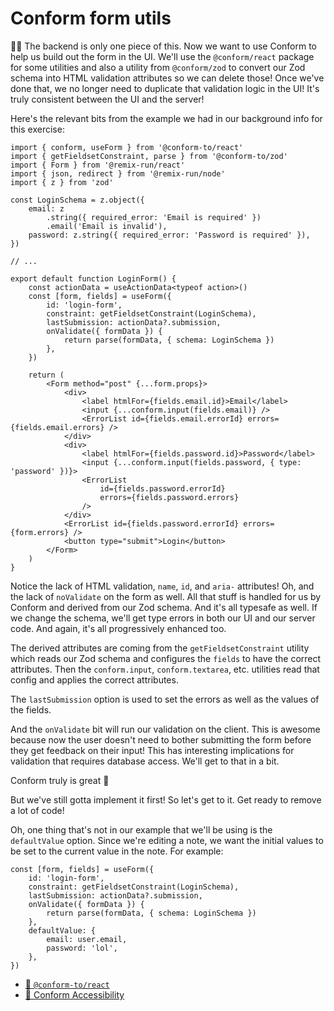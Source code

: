 # Conform form utils

👨‍💼 The backend is only one piece of this. Now we want to use Conform to help us
build out the form in the UI. We'll use the `@conform/react` package for some
utilities and also a utility from `@conform/zod` to convert our Zod schema into
HTML validation attributes so we can delete those! Once we've done that, we no
longer need to duplicate that validation logic in the UI! It's truly consistent
between the UI and the server!

Here's the relevant bits from the example we had in our background info for this
exercise:

```tsx lines=1-2,18-25,28,30-32,35-40,42
import { conform, useForm } from '@conform-to/react'
import { getFieldsetConstraint, parse } from '@conform-to/zod'
import { Form } from '@remix-run/react'
import { json, redirect } from '@remix-run/node'
import { z } from 'zod'

const LoginSchema = z.object({
	email: z
		.string({ required_error: 'Email is required' })
		.email('Email is invalid'),
	password: z.string({ required_error: 'Password is required' }),
})

// ...

export default function LoginForm() {
	const actionData = useActionData<typeof action>()
	const [form, fields] = useForm({
		id: 'login-form',
		constraint: getFieldsetConstraint(LoginSchema),
		lastSubmission: actionData?.submission,
		onValidate({ formData }) {
			return parse(formData, { schema: LoginSchema })
		},
	})

	return (
		<Form method="post" {...form.props}>
			<div>
				<label htmlFor={fields.email.id}>Email</label>
				<input {...conform.input(fields.email)} />
				<ErrorList id={fields.email.errorId} errors={fields.email.errors} />
			</div>
			<div>
				<label htmlFor={fields.password.id}>Password</label>
				<input {...conform.input(fields.password, { type: 'password' })}>
				<ErrorList
					id={fields.password.errorId}
					errors={fields.password.errors}
				/>
			</div>
			<ErrorList id={fields.password.errorId} errors={form.errors} />
			<button type="submit">Login</button>
		</Form>
	)
}
```

Notice the lack of HTML validation, `name`, `id`, and `aria-` attributes! Oh,
and the lack of `noValidate` on the form as well. All that stuff is handled for
us by Conform and derived from our Zod schema. And it's all typesafe as well. If
we change the schema, we'll get type errors in both our UI and our server code.
And again, it's all progressively enhanced too.

The derived attributes are coming from the `getFieldsetConstraint` utility which
reads our Zod schema and configures the `fields` to have the correct attributes.
Then the `conform.input`, `conform.textarea`, etc. utilities read that config
and applies the correct attributes.

The `lastSubmission` option is used to set the errors as well as the values of
the fields.

And the `onValidate` bit will run our validation on the client. This is awesome
because now the user doesn't need to bother submitting the form before they get
feedback on their input! This has interesting implications for validation that
requires database access. We'll get to that in a bit.

Conform truly is great 🏅

But we've still gotta implement it first! So let's get to it. Get ready to
remove a lot of code!

Oh, one thing that's not in our example that we'll be using is the
`defaultValue` option. Since we're editing a note, we want the initial values
to be set to the current value in the note. For example:

```tsx lines=8-11
const [form, fields] = useForm({
	id: 'login-form',
	constraint: getFieldsetConstraint(LoginSchema),
	lastSubmission: actionData?.submission,
	onValidate({ formData }) {
		return parse(formData, { schema: LoginSchema })
	},
	defaultValue: {
		email: user.email,
		password: 'lol',
	},
})
```

- [📜 `@conform-to/react`](https://conform.guide/api/react)
- [📜 Conform Accessibility](https://conform.guide/accessibility)
